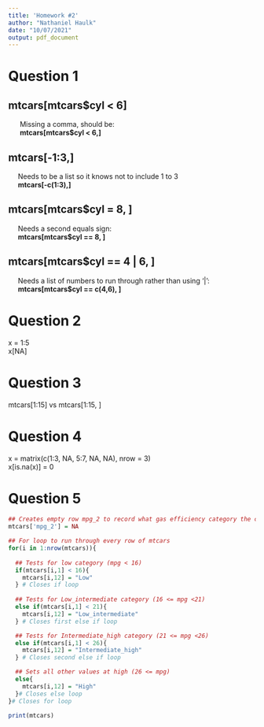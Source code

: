 ```yaml
---
title: 'Homework #2'
author: "Nathaniel Haulk"
date: "10/07/2021"
output: pdf_document
---
```


# Question 1
## mtcars[mtcars$cyl < 6]
  
|       Missing a comma, should be:  
|       **mtcars[mtcars$cyl < 6,]**

## mtcars[-1:3,]  
  
|      Needs to be a list so it knows not to include 1 to 3
|      **mtcars[-c(1:3),]**
  
## mtcars[mtcars$cyl = 8, ]  

|      Needs a second equals sign:  
|      **mtcars[mtcars$cyl == 8, ]**

## mtcars[mtcars$cyl == 4 | 6, ]  

|      Needs a list of numbers to run through rather than using '|':  
|      **mtcars[mtcars$cyl == c(4,6), ]**



# Question 2

x = 1:5  
x[NA]  

# Question 3

mtcars[1:15] vs mtcars[1:15, ]

# Question 4

x = matrix(c(1:3, NA, 5:7, NA, NA), nrow = 3)  
x[is.na(x)] = 0  

# Question 5
```r
## Creates empty row mpg_2 to record what gas efficiency category the car falls under
mtcars['mpg_2'] = NA

## For loop to run through every row of mtcars
for(i in 1:nrow(mtcars)){
  
  ## Tests for low category (mpg < 16)
  if(mtcars[i,1] < 16){
    mtcars[i,12] = "Low"
  } # Closes if loop
  
  ## Tests for Low_intermediate category (16 <= mpg <21)
  else if(mtcars[i,1] < 21){
    mtcars[i,12] = "Low_intermediate"
  } # Closes first else if loop

  ## Tests for Intermediate_high category (21 <= mpg <26)
  else if(mtcars[i,1] < 26){
    mtcars[i,12] = "Intermediate_high"
  } # Closes second else if loop

  ## Sets all other values at high (26 <= mpg)
  else{
    mtcars[i,12] = "High"
  }# Closes else loop
}# Closes for loop

print(mtcars)

```

